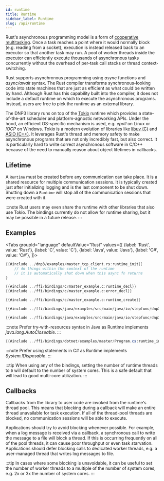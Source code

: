 ```yaml
---
id: runtime
title: Runtime
sidebar_label: Runtime
slug: /api/runtime
---
```



Rust's asynchronous programming model is a form of [cooperative multitasking](https://docs.rs/tokio/1.0.2/tokio/task/index.html). Once a task reaches
a point where it would normally block (e.g. reading from a socket), execution is instead released back to an executor so that another task may run. A pool of
worker threads inside the executor can efficiently execute thousands of asynchronous tasks concurrently without the overhead of per-task call stacks or
thread context-switching.

Rust supports asynchronous programming using *async* functions and *async/await* syntax. The Rust compiler transforms synchronous-looking code into
state machines that are just as efficient as what could be written by hand. Although Rust has this capability built into
the compiler, it does not include a default runtime on which to execute the asynchronous programs. Instead, users are free to pick the runtime as an
external library.

The DNP3 library runs on top of the [Tokio](https://tokio.rs/) runtime which provides a state-of-the-art scheduler and platform-agnostic
networking APIs. Under the hood, an efficient OS-specific mechanism is used, e.g. *epoll* on Linux or *IOCP* on Windows. Tokio
is a modern evolution of libraries like [libuv (C)](https://libuv.org/) and [ASIO (C++)](https://think-async.com/Asio/). It leverages Rust's thread and
memory safety to make asynchronous programs that are not only incredibly fast, but also correct.  It is particularly hard to write correct asynchronous
software in C/C++ because of the need to manually reason about object lifetimes in callbacks.

## Lifetime

A `Runtime` must be created before any communication can take place. It is a shared resource for multiple communication sessions. It is typically created just
after initializing logging and is the last component to be shut down. Shutting down a `Runtime` will stop all of the communication sessions that were created with it.

:::note
Rust users may even share the runtime with other libraries that also use Tokio. The bindings currently do not allow for runtime sharing, but it may be possible
in a future release.
:::

## Examples

<Tabs
groupId="language"
defaultValue="Rust"
values={[
{label: 'Rust', value: 'Rust'},
{label: 'C', value: 'C'},
{label: 'Java', value: 'Java'},
{label: 'C#', value: 'C#'},
]}>
<TabItem value="Rust">

```rust
{{#include ../dnp3/examples/master_tcp_client.rs:runtime_init}}
    // do things within the context of the runtime
    // it is automatically shut down when this async fn returns
}
```

</TabItem>
<TabItem value="C">

```c
{{#include ../ffi/bindings/c/master_example.c:runtime_decl}}
{{#include ../ffi/bindings/c/master_example.c:error_decl}}

{{#include ../ffi/bindings/c/master_example.c:runtime_create}}
```

</TabItem>
<TabItem value="Java">

```java
{{#include ../ffi/bindings/java/examples/src/main/java/io/stepfunc/dnp3rs/examples/MasterExample.java:runtime_config}}

{{#include ../ffi/bindings/java/examples/src/main/java/io/stepfunc/dnp3rs/examples/MasterExample.java:runtime}}
```
:::note
Prefer try-with-resources syntax in Java as Runtime implements *java.lang.AutoCloseable*.
:::

</TabItem>
<TabItem value="C#">

```csharp
{{#include ../ffi/bindings/dotnet/examples/master/Program.cs:runtime_init}}
```

:::note
Prefer using statements in C# as Runtime implements *System.IDisposable*.
:::

</TabItem>
</Tabs>

:::tip
When using any of the bindings, setting the number of runtime threads to `0` will default to the number of system cores. This
is a safe default that will lead to good multi-core utilization.
:::

## Callbacks

Callbacks from the library to user code are invoked from the runtime's thread pool. This means that blocking during a callback will make an entire thread
unavailable for task execution. If all of the thread-pool threads are blocked, no communication sessions will be able to execute.

Applications should try to avoid blocking whenever possible. For example, when a log message is received via a callback, a synchronous call to write the message
to a file will block a thread. If this is occurring frequently on all of the pool threads, it can cause poor throughput or even task starvation. Applications
should defer blocking calls to dedicated worker threads, e.g. a user-managed thread that writes log messages to file.

:::tip
In cases where some blocking is unavoidable, it can be useful to set the number of worker threads to a multiple of the number of system cores,
e.g. 2x or 3x the number of system cores.
:::
